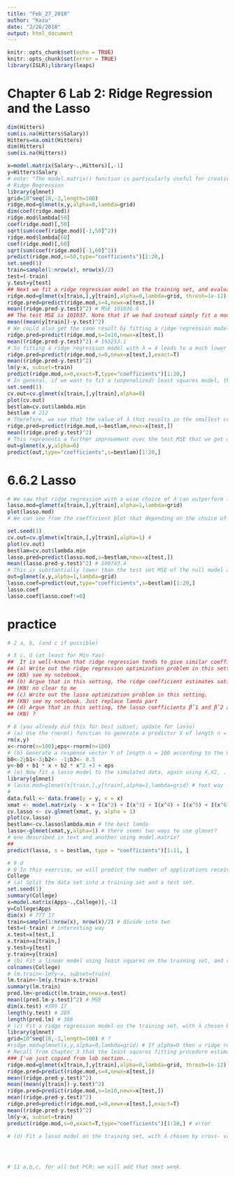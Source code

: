 ```yaml
---
title: "Feb_27_2018"
author: "Kazu"
date: "2/26/2018"
output: html_document
---
```


```r
knitr::opts_chunk$set(echo = TRUE)
knitr::opts_chunk$set(error = TRUE)
library(ISLR);library(leaps)
```
# Chapter 6 Lab 2: Ridge Regression and the Lasso
```r
dim(Hitters)
sum(is.na(Hitters$Salary))
Hitters=na.omit(Hitters)
dim(Hitters)
sum(is.na(Hitters))

x=model.matrix(Salary~.,Hitters)[,-1]
y=Hitters$Salary
# note: "The model.matrix() function is particularly useful for creating x; not only does it produce a matrix corresponding to the 19 predictors but it also automatically transforms any qualitative variables into dummy variables. The latter property is important because glmnet() can only take numerical, quantitative inputs."
# Ridge Regression
library(glmnet)
grid=10^seq(10,-2,length=100)
ridge.mod=glmnet(x,y,alpha=0,lambda=grid)
dim(coef(ridge.mod))
ridge.mod$lambda[50]
coef(ridge.mod)[,50]
sqrt(sum(coef(ridge.mod)[-1,50]^2))
ridge.mod$lambda[60]
coef(ridge.mod)[,60]
sqrt(sum(coef(ridge.mod)[-1,60]^2))
predict(ridge.mod,s=50,type="coefficients")[1:20,]
set.seed(1)
train=sample(1:nrow(x), nrow(x)/2)
test=(-train)
y.test=y[test]
## Next we fit a ridge regression model on the training set, and evaluate its MSE on the test set, using λ = 4. Note the use of the predict() function again. This time we get predictions for a test set, by replacing type="coefficients" with the newx argument.
ridge.mod=glmnet(x[train,],y[train],alpha=0,lambda=grid, thresh=1e-12)
ridge.pred=predict(ridge.mod,s=4,newx=x[test,])
mean((ridge.pred-y.test)^2) # MSE 101036.8
## The test MSE is 101037. Note that if we had instead simply fit a model with just an intercept, we would have predicted each test observation using the mean of the training observations. In that case, we could compute the test set MSE like this:
mean((mean(y[train])-y.test)^2) 
# We could also get the same result by fitting a ridge regression model with a very large value of λ. Note that 1e10 means 1010.
ridge.pred=predict(ridge.mod,s=1e10,newx=x[test,])
mean((ridge.pred-y.test)^2) # 193253.1
# So fitting a ridge regression model with λ = 4 leads to a much lower test MSE than fitting a model with just an intercept. We now check whether there is any benefit to performing ridge regression with λ = 4 instead of just performing least squares regression. Recall that least squares is simply ridge regression with λ = 0.7
ridge.pred=predict(ridge.mod,s=0,newx=x[test,],exact=T)
mean((ridge.pred-y.test)^2)
lm(y~x, subset=train)
predict(ridge.mod,s=0,exact=T,type="coefficients")[1:20,]
# In general, if we want to fit a (unpenalized) least squares model, then we should use the lm() function, since that function provides more useful outputs, such as standard errors and p-values for the coefficients. In general, instead of arbitrarily choosing λ = 4, it would be better to use cross-validation to choose the tuning parameter λ. We can do this using the built-in cross-validation function, cv.glmnet(). By default, the function performs ten-fold cross-validation, though this can be changed using the argument nfolds. Note that we set a random seed first so our results will be reproducible, since the choice of the cross-validation folds is random.
set.seed(1)
cv.out=cv.glmnet(x[train,],y[train],alpha=0)
plot(cv.out)
bestlam=cv.out$lambda.min
bestlam # 212
# Therefore, we see that the value of λ that results in the smallest cross- validation error is 212. What is the test MSE associated with this value of λ?
ridge.pred=predict(ridge.mod,s=bestlam,newx=x[test,])
mean((ridge.pred-y.test)^2)
# This represents a further improvement over the test MSE that we got using λ = 4. Finally, we refit our ridge regression model on the full data set, using the value of λ chosen by cross-validation, and examine the coefficient estimates.
out=glmnet(x,y,alpha=0)
predict(out,type="coefficients",s=bestlam)[1:20,]
```
# 6.6.2 Lasso
```r
# We saw that ridge regression with a wise choice of λ can outperform least squares as well as the null model on the Hitters data set. We now ask whether the lasso can yield either a more accurate or a more interpretable model than ridge regression. In order to fit a lasso model, we once again use the glmnet() function; however, this time we use the argument alpha=1. Other than that change, we proceed just as we did in fitting a ridge model.
lasso.mod=glmnet(x[train,],y[train],alpha=1,lambda=grid)
plot(lasso.mod)
# We can see from the coefficient plot that depending on the choice of tuning parameter, some of the coefficients will be exactly equal to zero. We now perform cross-validation and compute the associated test error.

set.seed(1)
cv.out=cv.glmnet(x[train,],y[train],alpha=1) # 
plot(cv.out)
bestlam=cv.out$lambda.min
lasso.pred=predict(lasso.mod,s=bestlam,newx=x[test,])
mean((lasso.pred-y.test)^2) # 100743.4
# This is substantially lower than the test set MSE of the null model and of least squares, and very similar to the test MSE of ridge regression with λ chosen by cross-validation. However, the lasso has a substantial advantage over ridge regression in that the resulting coefficient estimates are sparse. Here we see that 12 of the 19 coefficient estimates are exactly zero. So the lasso model with λ chosen by cross-validation contains only seven variables.
out=glmnet(x,y,alpha=1,lambda=grid)
lasso.coef=predict(out,type="coefficients",s=bestlam)[1:20,]
lasso.coef
lasso.coef[lasso.coef!=0]
```
# practice
```r
# 2 a, b, (and c if possible)

# 5 c, d (at least for Min Yao)
##  It is well-known that ridge regression tends to give similar coefficient values to correlated variables, whereas the lasso may give quite different coefficient values to correlated variables. We will now explore this property in a very simple setting. Suppose that n = 2, p = 2, x11 = x12, x21 = x22. Furthermore, suppose that y1+y2 =0 and x11+x21 =0 and x12+x22 =0,so that the estimate for the intercept in a least squares, ridge regression, or lasso model is zero: βˆ0 = 0.
## (a) Write out the ridge regression optimization problem in this setting
## (KN) see my notebook.
## (b) Argue that in this setting, the ridge coefficient estimates satisfy βˆ 1 = βˆ 2 .
## (KN) no clear to me
## (c) Write out the lasso optimization problem in this setting.
## (KN) see my notebook. Just replace lamda part
## (d) Argue that in this setting, the lasso coefficients βˆ1 and βˆ2 are not unique—in other words, there are many possible solutions to the optimization problem in (c). Describe these solutions.
## (KN) ?

# 8 (you already did this for best subset; update for lasso)
# (a) Use the rnorm() function to generate a predictor X of length n = 100, as well as a noise vector ε of length n = 100.
rm(x,y)
x<-rnorm(n=100);eps<-rnorm(n=100)
# (b) Generate a response vector Y of length n = 100 according to the model
b0<-2;b1<-3;b2<- -1;b3<- 0.5
y<-b0 + b1 * x + b2 * x^2 +3 + eps
# (e) Now fit a lasso model to the simulated data, again using X,X2, . . . , X 10 as predictors. Use cross-validation to select the optimal value of λ. Create plots of the cross-validation error as a function of λ. Report the resulting coefficient estimates, and discuss the results obtained.
library(glmnet)
# lasso.mod=glmnet(x[train,],y[train],alpha=1,lambda=grid) # text way
# 
data.full <- data.frame(y = y, x = x)
xmat <- model.matrix(y ~ x + I(x^2) + I(x^3) + I(x^4) + I(x^5) + I(x^6) + I(x^7) + I(x^8) + I(x^9) + I(x^10), data = data.full)[, -1] # 
cv.lasso <- cv.glmnet(xmat, y, alpha = 1)
plot(cv.lasso)
bestlam<-cv.lasso$lambda.min # the best lamda
lasso<-glmnet(xmat,y,alpha=1) # there seems two ways to use glmnet?
# one described in text and another using model.matrix?
## 
predict(lasso, s = bestlam, type = "coefficients")[1:11, ]

# 9 d
# 9 In this exercise, we will predict the number of applications received using the other variables in the College data set.
College
# (a) Split the data set into a training set and a test set.
set.seed(1)
summary(College)
x=model.matrix(Apps~.,College)[,-1]
y=College$Apps
dim(x) # 777 17
train=sample(1:nrow(x), nrow(x)/2) # divide into two
test=(-train) # interesting way
x.test=x[test,]
x.train=x[train,]
y.test=y[test]
y.train=y[train]
# (b) Fit a linear model using least squares on the training set, and report the test error obtained.
colnames(College)
# lm.train<-lm(y~x, subset=train)
lm.train<-lm(y.train~x.train)
summary(lm.train)
pred.lm<-predict(lm.train,newx=x.test)
mean((pred.lm-y.test)^2) # MSE
dim(x.test) #389 17
length(y.test) # 289
length(pred.lm) # 388
# (c) Fit a ridge regression model on the training set, with λ chosen by cross-validation. Report the test error obtained
library(glmnet)
grid=10^seq(10,-2,length=100) # ?
#ridge.mod=glmnet(x,y,alpha=0,lambda=grid) # If alpha=0 then a ridge regression model is fit, and if alpha=1 then a lasso model is fit. 
# Recall from Chapter 3 that the least squares fitting procedure estimates β0,β1,...,βp using the values that minimize: RSS (residual sum of squares, Fig3.1, p62)
### I've just copied from lab section...
ridge.mod=glmnet(x[train,],y[train],alpha=0,lambda=grid, thresh=1e-12) # 
ridge.pred=predict(ridge.mod,s=4,newx=x[test,])
mean((ridge.pred-y.test)^2)
mean((mean(y[train])-y.test)^2)
ridge.pred=predict(ridge.mod,s=1e10,newx=x[test,])
mean((ridge.pred-y.test)^2)
ridge.pred=predict(ridge.mod,s=0,newx=x[test,],exact=T)
mean((ridge.pred-y.test)^2)
lm(y~x, subset=train)
predict(ridge.mod,s=0,exact=T,type="coefficients")[1:20,] # error

# (d) Fit a lasso model on the training set, with λ chosen by cross- validation. Report the test error obtained, along with the number of non-zero coefficient estimates.




# 11 a,b,c, for all but PCR; we will add that next week.

```